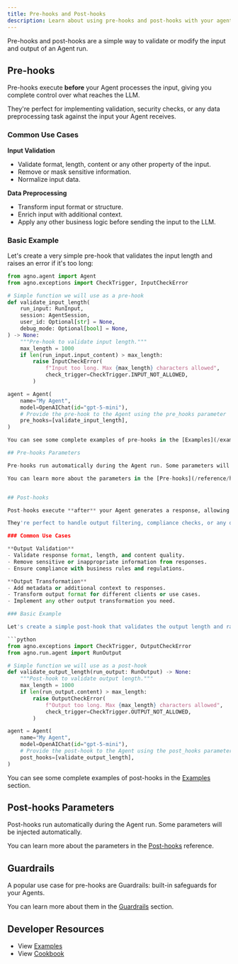```yaml
---
title: Pre-hooks and Post-hooks
description: Learn about using pre-hooks and post-hooks with your agents.
---
```


Pre-hooks and post-hooks are a simple way to validate or modify the input and output of an Agent run.


## Pre-hooks

Pre-hooks execute **before** your Agent processes the input, giving you complete control over what reaches the LLM.

They're perfect for implementing validation, security checks, or any data preprocessing task against the input your Agent receives.

### Common Use Cases

**Input Validation**
- Validate format, length, content or any other property of the input.
- Remove or mask sensitive information.
- Normalize input data.

**Data Preprocessing**
- Transform input format or structure.
- Enrich input with additional context.
- Apply any other business logic before sending the input to the LLM.

### Basic Example

Let's create a very simple pre-hook that validates the input length and raises an error if it's too long:

```python
from agno.agent import Agent
from agno.exceptions import CheckTrigger, InputCheckError

# Simple function we will use as a pre-hook
def validate_input_length(
    run_input: RunInput,
    session: AgentSession,
    user_id: Optional[str] = None,
    debug_mode: Optional[bool] = None,
) -> None:
    """Pre-hook to validate input length."""
    max_length = 1000
    if len(run_input.input_content) > max_length:
        raise InputCheckError(
            f"Input too long. Max {max_length} characters allowed",
            check_trigger=CheckTrigger.INPUT_NOT_ALLOWED,
        )

agent = Agent(
    name="My Agent",
    model=OpenAIChat(id="gpt-5-mini"),
    # Provide the pre-hook to the Agent using the pre_hooks parameter
    pre_hooks=[validate_input_length],
)

You can see some complete examples of pre-hooks in the [Examples](/examples/concepts/agents/pre-hooks-and-post-hooks) section.

## Pre-hooks Parameters

Pre-hooks run automatically during the Agent run. Some parameters will be injected automatically.

You can learn more about the parameters in the [Pre-hooks](/reference/hooks/pre-hooks) reference.


## Post-hooks

Post-hooks execute **after** your Agent generates a response, allowing you to validate, transform, or enrich the output before it reaches the user.

They're perfect to handle output filtering, compliance checks, or any other output transformation you need.

### Common Use Cases

**Output Validation**
- Validate response format, length, and content quality.
- Remove sensitive or inappropriate information from responses.
- Ensure compliance with business rules and regulations.

**Output Transformation**
- Add metadata or additional context to responses.
- Transform output format for different clients or use cases.
- Implement any other output transformation you need.

### Basic Example

Let's create a simple post-hook that validates the output length and raises an error if it's too long:

```python
from agno.exceptions import CheckTrigger, OutputCheckError
from agno.run.agent import RunOutput

# Simple function we will use as a post-hook
def validate_output_length(run_output: RunOutput) -> None:
    """Post-hook to validate output length."""
    max_length = 1000
    if len(run_output.content) > max_length:
        raise OutputCheckError(
            f"Output too long. Max {max_length} characters allowed",
            check_trigger=CheckTrigger.OUTPUT_NOT_ALLOWED,
        )

agent = Agent(
    name="My Agent",
    model=OpenAIChat(id="gpt-5-mini"),
    # Provide the post-hook to the Agent using the post_hooks parameter
    post_hooks=[validate_output_length],
)
```

You can see some complete examples of post-hooks in the [Examples](/examples/concepts/agent/hooks) section.

## Post-hooks Parameters

Post-hooks run automatically during the Agent run. Some parameters will be injected automatically.

You can learn more about the parameters in the [Post-hooks](/reference/hooks/post-hooks) reference.

## Guardrails

A popular use case for pre-hooks are Guardrails: built-in safeguards for your Agents.

You can learn more about them in the [Guardrails](/concepts/agents/guardrails) section.


## Developer Resources

- View [Examples](/examples/concepts/agent/hooks)
- View [Cookbook](https://github.com/agno-agi/agno/tree/main/cookbook/agents/hooks)